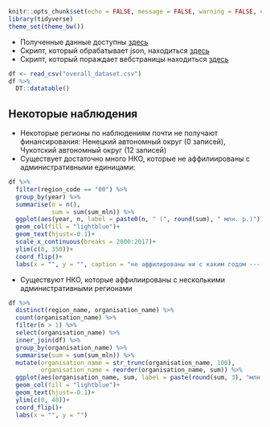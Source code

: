```r
knitr::opts_chunk$set(echo = FALSE, message = FALSE, warning = FALSE, error = FALSE)
library(tidyverse)
theme_set(theme_bw())
```

* Полученные данные доступны [здесь](https://github.com/agricolamz/2018.11.24-25_PublicData_hakathon_8/blob/master/overall_dataset.csv)
* Скрипт, который обрабатывает json, находиться [здесь](https://github.com/agricolamz/2018.11.24-25_PublicData_hakathon_8/blob/master/get_data.R)
* Скрипт, который пораждает вебстраницы находиться [здесь](https://github.com/agricolamz/2018.11.24-25_PublicData_hakathon_8/blob/master/site_generater/site_generater.R)

```r
df <- read_csv("overall_dataset.csv") 
df %>% 
  DT::datatable()
```

## Некоторые наблюдения

* Некоторые регионы по наблюдениям почти не получают финансирования: Ненецкий автономный округ (0 записей), Чукотский автономный округ (12 записей)
* Существует достаточно много НКО, которые не аффилиированы с административными единицами:

```r
df %>% 
  filter(region_code == "00") %>% 
  group_by(year) %>% 
  summarise(n = n(),
            sum = sum(sum_mln)) %>% 
  ggplot(aes(year, n, label = paste0(n, " (", round(sum), " млн. р.)")))+
  geom_col(fill = "lightblue")+
  geom_text(hjust=-0.1)+
  scale_x_continuous(breaks = 2000:2017)+
  ylim(c(0, 350))+
  coord_flip()+
  labs(x = "", y = "", caption = "не аффилированы ни с каким годом --- 56")
```

* Существуют НКО, которые аффилиированы с несколькими административными регионами

```r
df %>% 
  distinct(region_name, organisation_name) %>% 
  count(organisation_name) %>% 
  filter(n > 1) %>% 
  select(organisation_name) %>% 
  inner_join(df) %>% 
  group_by(organisation_name) %>% 
  summarise(sum = sum(sum_mln)) %>% 
  mutate(organisation_name = str_trunc(organisation_name, 100),
         organisation_name = reorder(organisation_name, sum)) %>% 
  ggplot(aes(organisation_name, sum, label = paste(round(sum, 3), "млн. р."))) + 
  geom_col(fill = "lightblue")+
  geom_text(hjust=-0.1)+
  ylim(c(0, 40))+
  coord_flip()+
  labs(x = "", y = "")
```

